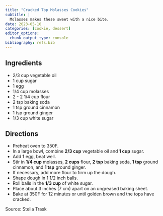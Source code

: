 ```yaml
---
title: "Cracked Top Molasses Cookies"
subtitle: |
  Molasses makes these sweet with a nice bite.
date: 2023-05-10
categories: [cookie, dessert]
editor_options:
  chunk_output_type: console
bibliography: refs.bib
---
```


## Ingredients

* 2/3 cup vegetable oil
* 1 cup sugar
* 1 egg
* 1/4 cup molasses
* 2 - 2 1/4 cup flour
* 2 tsp baking soda
* 1 tsp ground cinnamon
* 1 tsp ground ginger
* 1/3 cup white sugar

## Directions

* Preheat oven to 350F.
* In a large bowl, combine **2/3 cup** vegetable oil and **1 cup** sugar.
* Add **1** egg, beat well.
* Stir in **1/4 cup** molasses, **2 cups** flour, **2 tsp** baking soda, **1 tsp** ground cinnamon, and **1 tsp** ground ginger.
* If necessary, add more flour to firm up the dough.
* Shape dough in 1 1/2 inch balls.
* Roll balls in the **1/3 cup** of white sugar.
* Place about 3 inches (7 cm) apart on an ungreased baking sheet.
* Bake at 350F for 12 minutes or until golden brown and the tops have cracked.

Source: Stella Trask
